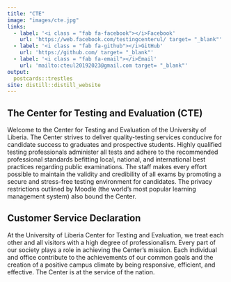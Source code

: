 ```yaml
---
title: "CTE"
image: "images/cte.jpg"
links:
  - label: '<i class = "fab fa-facebook"></i>Facebook'
    url: 'https://web.facebook.com/testingcenterul/ target= "_blank"'
  - label: '<i class = "fab fa-github"></i>GitHub'
    url: 'https://github.com/ target= "_blank"'
  - label: '<i class = "fab fa-email"></i>Email'
    url: 'mailto:cteul20192023@gmail.com target= "_blank"'
output:
  postcards::trestles
site: distill::distill_website  
---
```

 
## The Center for Testing and Evaluation (CTE)

Welcome to the Center for Testing and Evaluation of the University of Liberia. The Center strives to deliver quality-testing services conducive for candidate success to graduates and prospective students. Highly qualified testing professionals administer all tests and adhere to the recommended professional standards befitting local, national, and international best practices regarding public examinations. The staff makes every effort possible to maintain the validity and credibility of all exams by promoting a secure and stress-free testing environment for candidates. The privacy restrictions outlined by Moodle (the world’s most popular learning management system) also bound the Center.


## Customer Service Declaration

At the University of Liberia Center for Testing and Evaluation, we treat each other and all visitors with a high degree of professionalism. Every part of our society plays a role in achieving the Center’s mission. Each individual and office contribute to the achievements of our common goals and the creation of a positive campus climate by being responsive, efficient, and effective. The Center is at the service of the nation.
